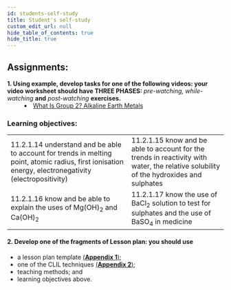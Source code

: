 ```yaml
---
id: students-self-study
title: Student's self-study
custom_edit_url: null
hide_table_of_contents: true
hide_title: true
---
```


## Assignments:

<dl>
  <dt>
    <strong>
      1. Using example, develop tasks for one of the following videos: your
      video worksheet should have THREE PHASES:
    </strong>
    <em> pre-watching, while-watching</em> <strong>and</strong> <em>
      post-watching
    </em> <strong>exercises.</strong>
  </dt>
  <dd>
    <li>
      <a href='https://www.youtube.com/watch?v=ykZYZdl8FeI'>
        What Is Group 2? Alkaline Earth Metals
      </a>
    </li>
  </dd>
</dl>

### Learning objectives:

<table>
  <tr>
    <td>
      11.2.1.14 understand and be able to account for trends in melting point, atomic radius, first ionisation energy, electronegativity (electropositivity)
    </td>
    <td>
      11.2.1.15 know and be able to account for the trends in reactivity with water, the relative solubility of the hydroxides and sulphates
    </td>
  </tr>
  <tr>
    <td>
      11.2.1.16 know and be able to explain the uses of Mg(OH)<sub>2</sub> and Ca(OH)<sub>2</sub>
    </td>
    <td>
      11.2.1.17 know the use of BaCl<sub>2</sub> solution to test for sulphates and the use of BaSO<sub>4</sub> in medicine
    </td>
  </tr>
</table>

#### 2. Develop one of the fragments of Lesson plan: you should use

- a lesson plan template [(**Appendix 1**)](../appendix/1);
- one of the CLIL techniques [(**Appendix 2**)](../appendix/2);
- teaching methods; and
- learning objectives above.
